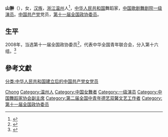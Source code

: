 '''山翀'''（{{bd|1969年||}}），女，[[汉族|汉族]]，[[浙江|浙江]][[温州|温州]]人<ref>{{cite news |author1=江文 |title=山翀和黄豆豆这两位温州人 连任中国舞蹈家协会副主席 |url=http://www.wzrb.com.cn/article1055764show.html |accessdate=2021-02-12 |work=温州晚报 |date=2021-02-08}}</ref>，[[中华人民共和国|中华人民共和国]]舞蹈家，[[中国歌剧舞剧院|中国歌剧舞剧院]][[一级演员|一级演员]]。[[中国共产党|中国共产党]]党员，[[第十一届全国政协委员|第十一届全国政协委员]]。

== 生平 ==
2008年，当选第十一届全国政协委员<ref>{{cite news|title=第十一届全国政协委员名单|url=http://www.indaa.com.cn/zt/2009qglh/zxzs/200903/t20090303_127573.html|accessdate=2013-04-09|newspaper=新华社北京1月25日电 中国人民政治协商会议第十一届全国委员会委员名单(共2237人，2008年1月25日政协第十届全国委员会常务委员会第二十次会议通过)|date=2008-01-25|deadurl=yes|archiveurl=https://web.archive.org/web/20130928014403/http://www.indaa.com.cn/zt/2009qglh/zxzs/200903/t20090303_127573.html|archivedate=2013-09-28|df=}}</ref>，代表中华全国青年联合会，分入第十六组。<ref>{{cite news|title=全国政协信息-山翀|url=http://www.cppcc.gov.cn/CMS/wylibary/showJcwyxtInfoWylibary.action?tabJcwyxt.guid=11W0006630&wytype=wjwy|accessdate=2013-04-11|newspaper=全国政协委员会|archive-date=2019-05-20|archive-url=https://web.archive.org/web/20190520065440/http://www.cppcc.gov.cn/CMS/wylibary/showJcwyxtInfoWylibary.action?tabJcwyxt.guid=11W0006630&wytype=wjwy}}</ref>

== 參考文獻 ==
{{reflist}}

{{中国戏剧梅花奖}}
{{第二届全国中青年德艺双馨文艺工作者}}
{{Navboxes
| title  = 山翀在[[中国舞蹈家协会|中国舞蹈家协会]]的职务
| list1  =
{{中国舞蹈家协会第十届理事会}}
{{中国舞蹈家协会第十一届理事会}}
}}
{{Navboxes
| title  = 山翀在[[中国文学艺术界联合会|中国文学艺术界联合会]]的职务
| list1  =
{{中国文学艺术界联合会第十届全国委员会}}
}}

{{Authority control}}

{{DEFAULTSORT:Shan山}}
[[Category:山姓|Chong]]
[[Category:温州人|Category:温州人]]
[[Category:中国女舞者|Category:中国女舞者]]
[[Category:一级演员|Category:一级演员]]
[[分类:中华人民共和国建立后的中国共产党女党员|分类:中华人民共和国建立后的中国共产党女党员]]
[[Category:中国舞蹈家协会副主席|Category:中国舞蹈家协会副主席]]
[[Category:第二届全国中青年德艺双馨文艺工作者|Category:第二届全国中青年德艺双馨文艺工作者]]
[[Category:第十一届全国政协委员|Category:第十一届全国政协委员]]

{{中国政治人物小作品}}